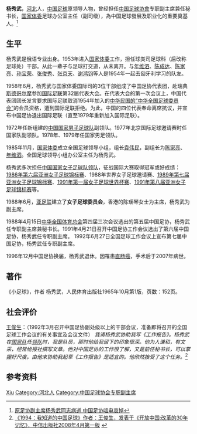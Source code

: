 '''杨秀武'''{{BD|1933年||2007年|11月23日|Y}}，[[河北|河北]]人，[[中国足球|中国足球]]原领导人物，曾经担任[[中国足球协會|中国足球协會]]专职副主席兼任秘书长，[[国家体委|国家体委]]足球办公室主任（副司级），為中国足球發展及职业化的重要奠基人。<ref>[http://sports.sohu.com/20071124/n253453582.shtml 原足协副主席杨秀武同志病逝 中国足协唁电哀悼]</ref>

== 生平 ==
杨秀武是俄语专业出身。1953年进入[[国家体委|国家体委]]工作，担任球类司足球科（后改称足球处）干部。从此一辈子与足球打交道，从未离开。与[[年维泗|年维泗]]、[[陈成达|陈成达]]、[[陈家亮|陈家亮]]、[[孙宝荣|孙宝荣]]、[[张俊秀|张俊秀]]、[[张京天|张京天]]、[[谢鸿钧|谢鸿钧]]等人是1954年一起去匈牙利学习的队友。 

1958年6月，杨秀武与国家体委国际司的3位干部组成了中国足协代表团，赴瑞典[[斯德哥尔摩|斯德哥尔摩]]参加[[国际足联|国际足联]]第32届代表大会。在代表大会的第一次会议上，中国代表团团长发言要求国际足联取消1954年加入的[[中华民国足球协会|中华民国的“中华全国足球委员会”]]的会员资格，遭到国际足联拒绝。为此，中国的四位代表奉命离席抗议，并宣布中国足协退出国际足联（直至1979年重新加入国际足联）。  

1972年任新组建的[[中国国家男子足球队|中国国家男子足球队]]副领队。1977年北京国际足球邀请赛时任国家队副领队。1978年、1979年任国家男足领队。

1985年11月，[[国家体委|国家体委]]成立全国足球领导小组，组长[[袁伟民|袁伟民]]，副组长为[[陈家亮|陈家亮]]、[[年维泗|年维泗]]。全国足球领导小组办公室主任为杨秀武。

杨秀武多次担任[[中国国家女子足球队|中国国家女子足球队]][[领队|领队]]，征战国际大赛取得冠军或好成绩：[[1986年亚洲女子足球锦标赛|1986年第六届亚洲女子足球锦标赛]]、1988年世界女子足球邀请赛、[[1989年亚洲女子足球锦标赛|1989年第七届亚洲女子足球锦标赛]]、[[1991年女子世界杯足球赛|1991年第一届女子足球世界杯赛]]、[[1991年亚洲女子足球锦标赛|1991年第八届亚洲女子足球锦标赛]]等。

1988年6月，[[亚足联|亚足联]]建立了'''女子足球委员会'''，香港的陈瑶琴女士为主席，杨秀武为副主席。 

1988年4月15日[[中华全国体育总会|中华全国体育总会]]第四届三次会议选出的第五届中国足协，杨秀武任专职副主席兼秘书长。1991年4月21日召开中国足协工作会议选出了第六届中国足协，杨秀武任专职副主席。 1992年6月27日全国足球工作会议上宣布第七届中国足协，杨秀武任专职副主席。 

1996年12月中国足协换届，杨秀武退休。因罹患[[直肠癌|直肠癌]]，手术后于2007年病世。

== 著作 ==
《小足球》，作者 杨秀武，人民体育出版社1965年10月第1版，页数：152页。 

== 社会评价 ==
[[王俊生|王俊生]]：（1992年3月召开中国足协副处级以上的干部会议，准备即将召开的全国足球工作会议的有关事宜及会议文件） ''我请杨秀武协助我写《工作报告》。杨秀武在[[中国国家足球队|国家队]]任[[领队|领队]]时，我是队员，那时他给我留下的印象很深。他为人谦和，有文采，经常给报社撰写文章。他对中国足协的工作很了解，又是前任秘书长，可以掌握好尺度。由他来协助我起草《工作报告》是适宜的。他欣然接受了这个任务。''<ref>[http://lz.book.sohu.com/chapter-9649-110911859.html 《1994：我知道的中国足球》作者：王俊生，发表于《开放中国:改革的30年记忆》，中信出版社2008年4月第一版] {{webarchive|url=https://web.archive.org/web/20160305012726/http://lz.book.sohu.com/chapter-9649-110911859.html |date=2016-03-05 }}</ref>

== 参考资料 ==
{{reflist|2}}

{{Authority control}}
{{DEFAULTSORT:Yang杨}}
[[Category:杨姓|Xiu]]
[[Category:河北人|Category:河北人]]
[[Category:中国足球协会专职副主席|Category:中国足球协会专职副主席]]